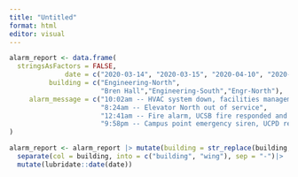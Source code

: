 ```yaml
---
title: "Untitled"
format: html
editor: visual
---
```




```r
alarm_report <- data.frame(
  stringsAsFactors = FALSE,
              date = c("2020-03-14", "2020-03-15", "2020-04-10", "2020-04-18"),
          building = c("Engineering-North",
                       "Bren Hall","Engineering-South","Engr-North"),
     alarm_message = c("10:02am -- HVAC system down, facilities management alerted",
                       "8:24am -- Elevator North out of service",
                       "12:41am -- Fire alarm, UCSB fire responded and cleared",
                       "9:58pm -- Campus point emergency siren, UCPD responded")
)

alarm_report <- alarm_report |> mutate(building = str_replace(building, pattern = "Engr", replacement = "Engineering")) |>
  separate(col = building, into = c("building", "wing"), sep = "-")|>
  mutate(lubridate::date(date))

```


